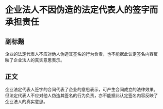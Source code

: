 # 企业法人不因伪造的法定代表人的签字而承担责任
## 副标题
企业的法定代表人不应对他人伪造其签名的行为负责，也不能据此认定签名内容反映了企业法人的真实意思表示。
## 正文
企业法定代表人签字的合同代表了企业的意思表示，可产生合同成立的法律效果。但法定代表人不应对他人伪造其签名的行为负责，亦不能据此认定签名内容反映了企业法人的真实意思。